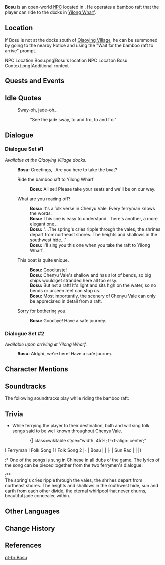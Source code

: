 {{Meta
<!-- Remove this template after adding the missing info -->
|missing_NPC_profile  = yes
}}
{{Character Infobox
|type             = Open-World NPC
|image            = NPC Bosu.png
|realname         = <!-- Optional, if different from in-game name -->
|deceased         = <!-- Past (for deceased prior to events of the game) or free response -->
|region           = Liyue
|location         = Liyue
|affiliation      = 
|title            = 

|ancestry         = <!-- Clan/family -->
|father           = 
|mother           = 
|spouse           = 
|sibling          = 
|child            = 
|relative         = 

|voiceEN          = 
|voiceCN          = 
|voiceJP          = 
|voiceKR          = 
|dialoguereward   = 
}}
'''Bosu''' {{Lang|zh=泊溯|zh_rm=Bósù}} is an open-world [[NPC]] located in {{Location|Chenyu Vale: Upper Vale}}. He operates a bamboo raft that the player can ride to the docks in [[Yilong Wharf]].

==Location==
If Bosu is not at the docks south of [[Qiaoying Village]], he can be summoned by going to the nearby Notice and using the {{DIcon|Gear}} "Wait for the bamboo raft to arrive" prompt.
<gallery>
NPC Location Bosu.png|Bosu's location
NPC Location Bosu Context.png|Additional context
</gallery>
<!--
==Profile==
Detailed story/lore information goes here.
''(To be added.)''

===Appearance===
Keep appearance section short and concise. Limit to 2 paragraphs with 3-4 sentences each.
''(To be added.)''
-->
==Quests and Events==
{{Quests and Events}}

==Idle Quotes==
{{Dialogue Start}}
: {{DIcon|Idle}} Sway-oh, jade-oh...
:: {{A|VO Bosu 01.ogg}} "See the jade sway, to and fro, to and fro."
{{Dialogue End}}

==Dialogue==
===Dialogue Set #1===
''Available at the Qiaoying Village docks.''
{{Dialogue Start}}
:'''Bosu:''' Greetings, {{MC|m=young man|f=young lady}}. Are you here to take the boat?
:{{DIcon|Gear}} Ride the bamboo raft to Yilong Wharf
::'''Bosu:''' All set! Please take your seats and we'll be on our way.
:{{DIcon}} What are you reading off?
::'''Bosu:''' It's a folk verse in Chenyu Vale. Every ferryman knows the words.
::'''Bosu:''' This one is easy to understand. There's another, a more elegant one...
::'''Bosu:''' "...The spring's cries ripple through the vales, the shrines depart from northeast shores. The heights and shallows in the southwest hide..."
::'''Bosu:''' I'll sing you this one when you take the raft to Yilong Wharf.
:{{DIcon}} This boat is quite unique.
::'''Bosu:''' Good taste!
::'''Bosu:''' Chenyu Vale's shallow and has a lot of bends, so big ships would get stranded here all too easy.
::'''Bosu:''' But not a raft! It's light and sits high on the water, so no bends or unseen reef can stop us.
::'''Bosu:''' Most importantly, the scenery of Chenyu Vale can only be appreciated in detail from a raft.
:{{DIcon}} Sorry for bothering you.
::'''Bosu:''' Goodbye! Have a safe journey.
{{Dialogue End}}

===Dialogue Set #2===
''Available upon arriving at Yilong Wharf.''
{{Dialogue Start}}
:'''Bosu:''' Alright, we're here! Have a safe journey.
{{Dialogue End}}
<!--{{subst:void}}
==Event Dialogue==
===Event Name===
{{Dialogue Start}}
:'''{{subst:#titleparts:{{subst:PAGENAME}}}}:'''
{{Dialogue End}}
-->
==Character Mentions==
{{Character Mentions}}

==Soundtracks==
The following soundtracks play while riding the bamboo raft:
{{Soundtracks by Category Table|type=special_displayed}}

==Trivia==
* While ferrying the player to their destination, both {{No Selflink|Bosu}} and {{No Selflink|Sun Rao}} will sing folk songs said to be well known throughout Chenyu Vale.
::{| class=wikitable style="width: 45%; text-align: center;"
! Ferryman
! Folk Song 1
! Folk Song 2
|-
| Bosu
| {{A|VO Bosu Boat Folk Song 1.ogg}}
| {{A|VO Bosu Boat Folk Song 2.ogg}}
|-
| Sun Rao
| {{A|VO Sun Rao Boat Folk Song 1.ogg}}
| {{A|VO Sun Rao Boat Folk Song 2.ogg}}
|}
:* One of the songs is sung in Chinese in all dubs of the game. The lyrics of the song can be pieced together from the two ferrymen's dialogue:
:** {{zh|幽谷涟涟泉响圜，灵龛先出东北岸，幽峦岸峻藏西南；乾阳临坤自相隔，长流涡不转，美玉藏其间。|<br><small>Yōugǔ liánlián quánxiǎng huán, língkān xiān chū dōngběi àn, yōuluán ànjùn cáng xīnán; qián yáng lín kūn zì xiānggé, cháng liú wō bù zhuǎn, měiyù cáng qíjiān.</small>}}<br>The spring's cries ripple through the vales, the shrines depart from northeast shores. The heights and shallows in the southwest hide, sun and earth from each other divide, the eternal whirlpool that never churns, beautiful jade concealed within.

==Other Languages==
{{Other Languages|default_hidden=1
|en      = Bosu
|zhs     = 泊溯
|zhs_rm  = Bósù
|zht     = 泊溯
|zht_rm  = Bósù
|ja      = 泊溯
|ja_rm   = Hakuso<ref>{{Ref/Quest|The Orioles Bask in Spring, the Heavens Present Auspices (Quest)|note=Japanese Voice-Over}}</ref>
|ko      = 박소
|es      = Bosu
|fr      = Bosu
|ru      = Бо Су
|th      = Bosu
|vi      = Bosu
|de      = Bosu
|id      = Bosu
|pt      = Bosu
|tr      = Bosu
|it      = Bosu
}}

==Change History==
{{Change History|4.4}}

==References==
{{Reflist}}

[[pt-br:Bosu]]